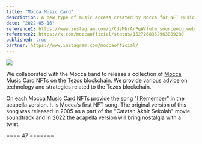 ```yaml
---
title: "Mocca Music Card"
description: A new type of music access created by Mocca for NFT Music collectors. More details read on the description of each Mocca Music Card.
date: "2022-05-16"
reference1: https://www.instagram.com/p/CdsMhrArPgW/?utm_source=ig_web_copy_link
reference2: https://x.com/moccaofficial/status/1527268352963809280
published: true
partner: https://www.instagram.com/moccaofficial/
---
```


[![](/images/proj/prof-nota-for-mocca-music-card.jpeg)](/images/proj/prof-nota-for-mocca-music-card.jpeg)

We collaborated with the Mocca band to release a collection of [Mocca Music Card NFTs on the Tezos blockchain](https://objkt.com/collections/KT1Pg6RhPdDh5aCamCUvVmjSJp11VDKw3gQ5). We provide various advice on technology and strategies related to the Tezos blockchain.

On each [Mocca Music Card NFTs](https://objkt.com/collections/KT1Pg6RhPdDh5aCamCUvVmjSJp11VDKw3gQ5) provide the song "I Remember" in the acapella version. It is Mocca’s first NFT song. The original version of this song was released in 2005 as a part of the "Catatan Akhir Sekolah" movie soundtrack and in 2022 the acapella version will bring nostalgia with a twist.

==== 47 =======
